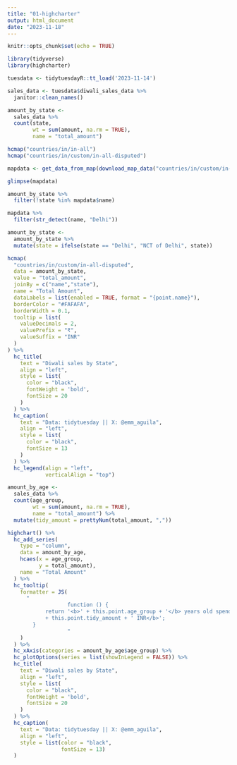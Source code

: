 ```yaml
---
title: "01-highcharter"
output: html_document
date: "2023-11-18"
---
```


```r
knitr::opts_chunk$set(echo = TRUE)
```

```r
library(tidyverse)
library(highcharter)
```

```r
tuesdata <- tidytuesdayR::tt_load('2023-11-14')
```

```r
sales_data <- tuesdata$diwali_sales_data %>% 
  janitor::clean_names()
```

```r
amount_by_state <-
  sales_data %>%
  count(state,
        wt = sum(amount, na.rm = TRUE),
        name = "total_amount")
```

```r
hcmap("countries/in/in-all")
hcmap("countries/in/custom/in-all-disputed")
```

```r
mapdata <- get_data_from_map(download_map_data("countries/in/custom/in-all-disputed"))

glimpse(mapdata)

amount_by_state %>% 
  filter(!state %in% mapdata$name)

mapdata %>% 
  filter(str_detect(name, "Delhi"))
```

```r
amount_by_state <-
  amount_by_state %>%
  mutate(state = ifelse(state == "Delhi", "NCT of Delhi", state))
```

```r
hcmap(
  "countries/in/custom/in-all-disputed",
  data = amount_by_state,
  value = "total_amount",
  joinBy = c("name","state"),
  name = "Total Amount",
  dataLabels = list(enabled = TRUE, format = "{point.name}"),
  borderColor = "#FAFAFA",
  borderWidth = 0.1,
  tooltip = list(
    valueDecimals = 2,
    valuePrefix = "₹",
    valueSuffix = "INR"
  )
) %>% 
  hc_title(
    text = "Diwali sales by State",
    align = "left",
    style = list(
      color = "black",
      fontWeight = 'bold',
      fontSize = 20
    )
  ) %>% 
  hc_caption(
    text = "Data: tidytuesday || X: @emm_aguila",
    align = "left",
    style = list(
      color = "black",
      fontSize = 13
    )
  ) %>% 
  hc_legend(align = "left",
            verticalAlign = "top")
```


```r
amount_by_age <-
  sales_data %>%
  count(age_group,
        wt = sum(amount, na.rm = TRUE),
        name = "total_amount") %>% 
  mutate(tidy_amount = prettyNum(total_amount, ","))
```

```r
highchart() %>%
  hc_add_series(
    type = "column",
    data = amount_by_age,
    hcaes(x = age_group,
          y = total_amount),
    name = "Total Amount"
  ) %>%
  hc_tooltip(
    formatter = JS(
      "
                   function () {
            return '<b>' + this.point.age_group + '</b> years old spends a <br> total of <b>₹'
            + this.point.tidy_amount + ' INR</b>';
        }
                   "
    )
  ) %>%
  hc_xAxis(categories = amount_by_age$age_group) %>%
  hc_plotOptions(series = list(showInLegend = FALSE)) %>%
  hc_title(
    text = "Diwali sales by State",
    align = "left",
    style = list(
      color = "black",
      fontWeight = 'bold',
      fontSize = 20
    )
  ) %>%
  hc_caption(
    text = "Data: tidytuesday || X: @emm_aguila",
    align = "left",
    style = list(color = "black",
                 fontSize = 13)
  )
```

